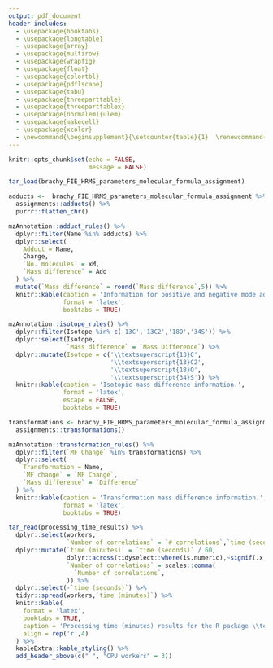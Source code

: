 ```yaml
---
output: pdf_document
header-includes:
  - \usepackage{booktabs}
  - \usepackage{longtable}
  - \usepackage{array}
  - \usepackage{multirow}
  - \usepackage{wrapfig}
  - \usepackage{float}
  - \usepackage{colortbl}
  - \usepackage{pdflscape}
  - \usepackage{tabu}
  - \usepackage{threeparttable}
  - \usepackage{threeparttablex}
  - \usepackage[normalem]{ulem}
  - \usepackage{makecell}
  - \usepackage{xcolor}
  - \newcommand{\beginsupplement}{\setcounter{table}{1}  \renewcommand{\thetable}{S\arabic{table}}}
---
```


```r
knitr::opts_chunk$set(echo = FALSE,
                      message = FALSE)
```

\beginsupplement

```r
tar_load(brachy_FIE_HRMS_parameters_molecular_formula_assignment)

adducts <-  brachy_FIE_HRMS_parameters_molecular_formula_assignment %>% 
  assignments::adducts() %>% 
  purrr::flatten_chr()

mzAnnotation::adduct_rules() %>% 
  dplyr::filter(Name %in% adducts) %>% 
  dplyr::select(
    Adduct = Name,
    Charge,
    `No. molecules` = xM,
    `Mass difference` = Add
  ) %>% 
  mutate(`Mass difference` = round(`Mass difference`,5)) %>% 
  knitr::kable(caption = 'Information for positive and negative mode adducts used for calculating ionisation products.',
               format = 'latex',
               booktabs = TRUE)
```

```r
mzAnnotation::isotope_rules() %>% 
  dplyr::filter(Isotope %in% c('13C','13C2','18O','34S')) %>% 
  dplyr::select(Isotope,
                `Mass difference` = `Mass Difference`) %>%
  dplyr::mutate(Isotope = c('\\textsuperscript{13}C',
                            '\\textsuperscript{13}C2',
                            '\\textsuperscript{18}O',
                            '\\textsuperscript{34}S')) %>% 
  knitr::kable(caption = 'Isotopic mass difference information.',
               format = 'latex',
               escape = FALSE,
               booktabs = TRUE)
```

```r
transformations <- brachy_FIE_HRMS_parameters_molecular_formula_assignment %>% 
  assignments::transformations()

mzAnnotation::transformation_rules() %>% 
  dplyr::filter(`MF Change` %in% transformations) %>% 
  dplyr::select(
    Transformation = Name,
    `MF change` = `MF Change`,
    `Mass difference` = `Difference`
  ) %>% 
  knitr::kable(caption = 'Transformation mass difference information.',
               format = 'latex',
               booktabs = TRUE)
```

```r
tar_read(processing_time_results) %>% 
  dplyr::select(workers,
                `Number of correlations` = `# correlations`,`time (seconds)`) %>% 
  dplyr::mutate(`time (minutes)` = `time (seconds)` / 60,
                dplyr::across(tidyselect::where(is.numeric),~signif(.x,digits = 3)),
                `Number of correlations` = scales::comma(
                  `Number of correlations`,
                )) %>% 
  dplyr::select(-`time (seconds)`) %>% 
  tidyr::spread(workers,`time (minutes)`) %>% 
  knitr::kable(
    format = 'latex',
    booktabs = TRUE,
    caption = 'Processing time (minutes) results for the R package \\textit{assignments}. Feature \\textit{m/z} were used from spiked urine matrix and the numbers of correlations limited by using the correlations with the highest absolute coefficients up to the designated number. Molecular formula assignment was then performed across the range of numbers of central processing unit (CPU) workers.',
    align = rep('r',4)
  ) %>% 
  kableExtra::kable_styling() %>% 
  add_header_above(c(" ", "CPU workers" = 3))
```